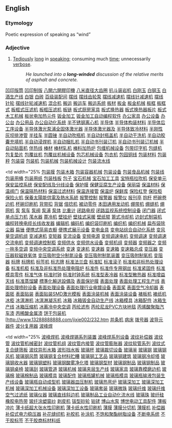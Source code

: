 ==English==
===Etymology===
Poetic expression of speaking as &ldquo;wind&rdquo;

===Adjective===
#[[Tediously]] [[long]] in [[speaking]]; consuming  much [[time]]; unnecessarily [[verbose]].
#:''He launched into a '''long-winded''' discussion of the relative merits of asphalt and concrete.''

[http://www.13288888888.com/jixie002/001.htm 凹印版筒]
[http://www.13288888888.com/jixie002/002.htm 凹印制版]
[http://www.13288888888.com/jixie002/003.htm 八開六開膠印機]
[http://www.13288888888.com/jixie002/004.htm 八米直径大齿圈]
[http://www.13288888888.com/jixie002/005.htm 扒斗装岩机]
[http://www.13288888888.com/jixie002/006.htm 白刚玉]
[http://www.13288888888.com/jixie002/007.htm 白钢玉]
[http://www.13288888888.com/jixie002/008.htm 白酒生产线]
[http://www.13288888888.com/jixie002/009.htm 白银]
[http://www.13288888888.com/jixie002/010.htm 白砖]
[http://www.13288888888.com/jixie002/011.htm 百级装配间]
[http://www.13288888888.com/jixie002/012.htm 摆线]
[http://www.13288888888.com/jixie002/013.htm 摆线齿轮泵]
[http://www.13288888888.com/jixie002/014.htm 摆线减速机]
[http://www.13288888888.com/jixie002/015.htm 摆线针减速机]
[http://www.13288888888.com/jixie002/016.htm 摆线针轮]
[http://www.13288888888.com/jixie002/017.htm 摆线针轮减速机]
[http://www.13288888888.com/jixie002/018.htm 混合机]
[http://www.13288888888.com/jixie002/019.htm 搬运]
[http://www.13288888888.com/jixie002/020.htm 搬运车]
[http://www.13288888888.com/jixie002/021.htm 搬运系统]
[http://www.13288888888.com/jixie002/022.htm 板材]
[http://www.13288888888.com/jixie002/023.htm 板金]
[http://www.13288888888.com/jixie002/024.htm 板金机械]
[http://www.13288888888.com/jixie002/025.htm 板框]
[http://www.13288888888.com/jixie002/026.htm 板框式]
[http://www.13288888888.com/jixie002/027.htm 板框式压滤机]
[http://www.13288888888.com/jixie002/028.htm 板框压滤机]
[http://www.13288888888.com/jixie002/029.htm 板链]
[http://www.13288888888.com/jixie002/030.htm 板式厨房家具]
[http://www.13288888888.com/jixie002/031.htm 板式换热器]
[http://www.13288888888.com/jixie002/032.htm 板式换热器板片]
[http://www.13288888888.com/jixie002/033.htm 板式木工机械]
[http://www.13288888888.com/jixie002/034.htm 板状电加热元件]
[http://www.13288888888.com/jixie002/035.htm 钣金加工]
[http://www.13288888888.com/jixie002/036.htm 钣金加工自动编程软件]
[http://www.13288888888.com/jixie002/037.htm 办公家具]
[http://www.13288888888.com/jixie002/038.htm 办公设备]
[http://www.13288888888.com/jixie002/039.htm 办公台]
[http://www.13288888888.com/jixie002/040.htm 办公用品]
[http://www.13288888888.com/jixie002/041.htm 办公自动化系统]
[http://www.13288888888.com/jixie002/042.htm 半不锈钢离心机]
[http://www.13288888888.com/jixie002/043.htm 半导体]
[http://www.13288888888.com/jixie002/044.htm 半导体构装材料]
[http://www.13288888888.com/jixie002/045.htm 半导体后工序设备]
[http://www.13288888888.com/jixie002/046.htm 半导体激光泵浦全固体激光器]
[http://www.13288888888.com/jixie002/047.htm 半导体激光器及]
[http://www.13288888888.com/jixie002/048.htm 半导体致冷材料]
[http://www.13288888888.com/jixie002/049.htm 半刚性灰坝排渗管]
[http://www.13288888888.com/jixie002/050.htm 半挂车]
[http://www.13288888888.com/jixie002/051.htm 半圆锉]
[http://www.13288888888.com/jixie002/052.htm 半自动吹瓶机]
[http://www.13288888888.com/jixie002/053.htm 半自动封瓶盖机]
[http://www.13288888888.com/jixie002/054.htm 半自动干洗机]
[http://www.13288888888.com/jixie002/055.htm 半自动胶囊充填机]
[http://www.13288888888.com/jixie002/055.htm 半自动浸焊机]
[http://www.13288888888.com/jixie002/056.htm 半自动捆扎机]
[http://www.13288888888.com/jixie002/057.htm 半自动书刊装订机]
[http://www.13288888888.com/jixie002/058.htm 半自动书刊装订机械]
[http://www.13288888888.com/jixie002/059.htm 半自动贴面机]
[http://www.13288888888.com/jixie002/060.htm 伴热线]
[http://www.13288888888.com/jixie002/061.htm 棒材]
[http://www.13288888888.com/jixie002/062.htm 棒材轧机]
[http://www.13288888888.com/jixie002/063.htm 棒料加热炉]
[http://www.13288888888.com/jixie002/064.htm 包缠机械设备]
[http://www.13288888888.com/jixie002/065.htm 包带印字机]
[http://www.13288888888.com/jixie002/066.htm 包缝机]
[http://www.13288888888.com/jixie002/067.htm 包复垫片]
[http://www.13288888888.com/jixie002/068.htm 包覆丝机]
[http://www.13288888888.com/jixie002/069.htm 包覆丝机械设备]
[http://www.13288888888.com/jixie002/070.htm 包芯机械设备]
[http://www.13288888888.com/jixie002/071.htm 包衣机]
[http://www.13288888888.com/jixie002/072.htm 包园铜线]
[http://www.13288888888.com/jixie002/073.htm 包装材料]
[http://www.13288888888.com/jixie002/074.htm 包装秤]
[http://www.13288888888.com/jixie002/075.htm 包装袋]
[http://www.13288888888.com/jixie002/076.htm 包装机]
[http://www.13288888888.com/jixie002/077.htm 包装机械]
[http://www.13288888888.com/jixie002/078.htm 包装机械设计]
[http://www.13288888888.com/jixie002/079.htm 包装流水线]
<br>
</font> </td>
<td width="25% [http://www.13288888888.com/jixie002/080.htm 包装膜]
[http://www.13288888888.com/jixie002/081.htm 包装木箱]
[http://www.13288888888.com/jixie002/082.htm 包装容器机械]
[http://www.13288888888.com/jixie002/083.htm 包装设备]
[http://www.13288888888.com/jixie002/084.htm 包装食品机械]
[http://www.13288888888.com/jixie002/085.htm 包装线]
[http://www.13288888888.com/jixie002/086.htm 包装用桶]
[http://www.13288888888.com/jixie002/087.htm 包装用纸]
[http://www.13288888888.com/jixie002/088.htm 包装栈板]
[http://www.13288888888.com/jixie002/089.htm 包子]
[http://www.13288888888.com/jixie002/090.htm 宝石机械]
[http://www.13288888888.com/jixie002/091.htm 宝石加工工具]
[http://www.13288888888.com/jixie002/092.htm 宝特瓶拉吹机]
[http://www.13288888888.com/jixie002/093.htm 保安单元]
[http://www.13288888888.com/jixie002/094.htm 保安监控系统]
[http://www.13288888888.com/jixie002/095.htm 保安配线及分线设备]
[http://www.13288888888.com/jixie002/096.htm 保护膜]
[http://www.13288888888.com/jixie002/097.htm 保健豆腐生产设备]
[http://www.13288888888.com/jixie002/098.htm 保丽袋]
[http://www.13288888888.com/jixie002/099.htm 保温材料]
[http://www.13288888888.com/jixie002/100.htm 保温阀门]
[http://www.13288888888.com/jixie002/101.htm 保温隔热材料]
[http://www.13288888888.com/jixie002/102.htm 保温过滤材料]
[http://www.13288888888.com/jixie002/103.htm 保温连接管]
[http://www.13288888888.com/jixie002/104.htm 保温炉]
[http://www.13288888888.com/jixie002/105.htm 保鲜库]
[http://www.13288888888.com/jixie002/106.htm 保险杠登]
[http://www.13288888888.com/jixie002/107.htm 保险柜]
[http://www.13288888888.com/jixie002/108.htm 保险火机]
[http://www.13288888888.com/jixie002/109.htm 保養太陽能供電及熱水系統]
[http://www.13288888888.com/jixie002/110.htm 报警控制]
[http://www.13288888888.com/jixie002/111.htm 报警器]
[http://www.13288888888.com/jixie002/112.htm 报警仪]
[http://www.13288888888.com/jixie002/113.htm 报刊亭]
[http://www.13288888888.com/jixie002/114.htm 抱杆]
[http://www.13288888888.com/jixie002/115.htm 杯碗卷边机]
[http://www.13288888888.com/jixie002/116.htm 杯碗印刷机]
[http://www.13288888888.com/jixie002/117.htm 背带扣]
[http://www.13288888888.com/jixie002/118.htm 背锯]
[http://www.13288888888.com/jixie002/119.htm 倍捻机]
[http://www.13288888888.com/jixie002/120.htm 被动零件]
[http://www.13288888888.com/jixie002/121.htm 本田通用发动机]
[http://www.13288888888.com/jixie002/122.htm 绷带机]
[http://www.13288888888.com/jixie002/123.htm 绷缝机]
[http://www.13288888888.com/jixie002/124.htm 绷网机]
[http://www.13288888888.com/jixie002/125.htm 泵]
[http://www.13288888888.com/jixie002/126.htm 泵车]
[http://www.13288888888.com/jixie002/127.htm 泵阀]
[http://www.13288888888.com/jixie002/128.htm 泵浦]
[http://www.13288888888.com/jixie002/129.htm 泵体]
[http://www.13288888888.com/jixie002/130.htm 比重计]
[http://www.13288888888.com/jixie002/131.htm 闭路电视]
[http://www.13288888888.com/jixie002/132.htm 闭路监视系统控制设备]
[http://www.13288888888.com/jixie002/133.htm 闭门器]
[http://www.13288888888.com/jixie002/134.htm 闭式单点压力机]
[http://www.13288888888.com/jixie002/135.htm 滗水器]
[http://www.13288888888.com/jixie002/136.htm 蓖冷机]
[http://www.13288888888.com/jixie002/137.htm 壁挂炉]
[http://www.13288888888.com/jixie002/138.htm 壁挂式采暖]
[http://www.13288888888.com/jixie002/139.htm 壁纸辊]
[http://www.13288888888.com/jixie002/140.htm 篦式冷却机]
[http://www.13288888888.com/jixie002/141.htm 边封式制袋机]
[http://www.13288888888.com/jixie002/142.htm 编程转换电缆长线收发器]
[http://www.13288888888.com/jixie002/143.htm 编辑机]
[http://www.13288888888.com/jixie002/144.htm 编码机]
[http://www.13288888888.com/jixie002/145.htm 编织袋印刷机]
[http://www.13288888888.com/jixie002/146.htm 编织机]
[http://www.13288888888.com/jixie002/147.htm 编织机械]
[http://www.13288888888.com/jixie002/148.htm 扁布袋除尘器]
[http://www.13288888888.com/jixie002/149.htm 扁锉]
[http://www.13288888888.com/jixie002/150.htm 便携式简易衣橱]
[http://www.13288888888.com/jixie002/151.htm 便携式展示设备]
[http://www.13288888888.com/jixie002/152.htm 变电金具]
[http://www.13288888888.com/jixie002/153.htm 变电站综合自动化系统]
[http://www.13288888888.com/jixie002/154.htm 变风量空调机组]
[http://www.13288888888.com/jixie002/155.htm 变减速机]
[http://www.13288888888.com/jixie002/156.htm 变矩器]
[http://www.13288888888.com/jixie002/157.htm 变流设备]
[http://www.13288888888.com/jixie002/158.htm 变频电源]
[http://www.13288888888.com/jixie002/159.htm 变频调速电机]
[http://www.13288888888.com/jixie002/160.htm 变频调速]
[http://www.13288888888.com/jixie002/161.htm 变频调速交流电机]
[http://www.13288888888.com/jixie002/162.htm 变频调速控制柜]
[http://www.13288888888.com/jixie002/163.htm 变频供水]
[http://www.13288888888.com/jixie002/164.htm 变频供水设备]
[http://www.13288888888.com/jixie002/165.htm 变频机组]
[http://www.13288888888.com/jixie002/166.htm 变频器]
[http://www.13288888888.com/jixie002/167.htm 变频器之]
[http://www.13288888888.com/jixie002/168.htm 变频一拖多空调]
[http://www.13288888888.com/jixie002/169.htm 变频中央空调系统]
[http://www.13288888888.com/jixie002/170.htm 变速]
[http://www.13288888888.com/jixie002/171.htm 变速机]
[http://www.13288888888.com/jixie002/172.htm 变速器]
[http://www.13288888888.com/jixie002/173.htm 变速箱]
[http://www.13288888888.com/jixie002/174.htm 变速箱总成]
[http://www.13288888888.com/jixie002/175.htm 变压器]
[http://www.13288888888.com/jixie002/176.htm 变压器软磁铁氧体]
[http://www.13288888888.com/jixie002/177.htm 变压吸附空分制氮设备]
[http://www.13288888888.com/jixie002/178.htm 变压吸附制氮装置]
[http://www.13288888888.com/jixie002/179.htm 变压吸附制氧机]
[http://www.13288888888.com/jixie002/180.htm 变阻器]
[http://www.13288888888.com/jixie002/181.htm 标牌]
[http://www.13288888888.com/jixie002/182.htm 标牌机]
[http://www.13288888888.com/jixie002/183.htm 标签机]
[http://www.13288888888.com/jixie002/184.htm 标志牌]
[http://www.13288888888.com/jixie002/185.htm 标准法兰盘]
[http://www.13288888888.com/jixie002/186.htm 标准缸]
[http://www.13288888888.com/jixie002/187.htm 标准滚子]
[http://www.13288888888.com/jixie002/188.htm 标准和非标热处理设备]
[http://www.13288888888.com/jixie002/189.htm 标准机柜]
[http://www.13288888888.com/jixie002/190.htm 标准及非标准热处理电阻炉]
[http://www.13288888888.com/jixie002/191.htm 标准件]
[http://www.13288888888.com/jixie002/192.htm 标准件专用钢丝]
[http://www.13288888888.com/jixie002/193.htm 标准紧固件]
[http://www.13288888888.com/jixie002/194.htm 标准模具零件]
[http://www.13288888888.com/jixie002/195.htm 标准气体]
[http://www.13288888888.com/jixie002/196.htm 标准时钟]
[http://www.13288888888.com/jixie002/197.htm 标准时钟系统]
[http://www.13288888888.com/jixie002/198.htm 标准型表冷器]
[http://www.13288888888.com/jixie002/199.htm 标准型散热器]
[http://www.13288888888.com/jixie002/200.htm 标准增益天线]
[http://www.13288888888.com/jixie002/201.htm 标准蒸馏罐]
[http://www.13288888888.com/jixie002/202.htm 標準化輸送設備及]
[http://www.13288888888.com/jixie002/203.htm 表面保护膜]
[http://www.13288888888.com/jixie002/204.htm 表面处理]
[http://www.13288888888.com/jixie002/205.htm 表面处理工程生产线]
[http://www.13288888888.com/jixie002/206.htm 表面处理喷砂设备]
[http://www.13288888888.com/jixie002/207.htm 表面处理设备]
[http://www.13288888888.com/jixie002/208.htm 表面处理行业电镀设备]
[http://www.13288888888.com/jixie002/209.htm 表面桨]
[http://www.13288888888.com/jixie002/210.htm 表面空气冷却器]
[http://www.13288888888.com/jixie002/211.htm 表面胚]
[http://www.13288888888.com/jixie002/212.htm 表面贴装]
[http://www.13288888888.com/jixie002/213.htm 表面贴装SMD激光模板]
[http://www.13288888888.com/jixie002/214.htm 表面涂装机械]
[http://www.13288888888.com/jixie002/215.htm 表面涂装设备]
[http://www.13288888888.com/jixie002/216.htm 裱板机]
[http://www.13288888888.com/jixie002/217.htm 裱纸机]
[http://www.13288888888.com/jixie002/218.htm 冰柜]
[http://www.13288888888.com/jixie002/219.htm 冰淇淋机]
[http://www.13288888888.com/jixie002/220.htm 冰淇淋凝冻机]
[http://www.13288888888.com/jixie002/221.htm 冰箱]
[http://www.13288888888.com/jixie002/222.htm 冰箱钣金自动生产线]
[http://www.13288888888.com/jixie002/223.htm 冰箱模具]
[http://www.13288888888.com/jixie002/224.htm 冰箱配件]
[http://www.13288888888.com/jixie002/225.htm 冰箱生产线]
[http://www.13288888888.com/jixie002/226.htm 冰箱压缩机]
[http://www.13288888888.com/jixie002/227.htm 冰蓄冷中央空调]
[http://www.13288888888.com/jixie002/228.htm 丙纶滤布]
[http://www.13288888888.com/jixie002/229.htm 丙纶尼龙PVC方块地毯]
[http://www.13288888888.com/jixie002/230.htm 丙烯酸聚脂汽车漆]
[http://www.13288888888.com/jixie002/231.htm 丙稀酸金属漆]
[http://www.13288888888.com/jixie002/232.htm 饼干包装机]
[http://www.13288888888.com/jixie002/232.htm </a>[http://www.13288888888.com/jixie002/233.htm 并条机]
[http://www.13288888888.com/jixie002/234.htm 病床]
[http://www.13288888888.com/jixie002/235.htm 拨号器]
[http://www.13288888888.com/jixie002/236.htm 波导元器件]
[http://www.13288888888.com/jixie002/237.htm 波分复用器]
[http://www.13288888888.com/jixie002/238.htm 波峰焊]</font></td>
<td width="25% [http://www.13288888888.com/jixie002/239.htm 波峰焊机]
[http://www.13288888888.com/jixie002/240.htm 波峰焊锡系列装置]
[http://www.13288888888.com/jixie002/241.htm 波峰焊系列设备]
[http://www.13288888888.com/jixie002/242.htm 波纹补偿器]
[http://www.13288888888.com/jixie002/243.htm 波纹管]
[http://www.13288888888.com/jixie002/244.htm 波纹管机械密封]
[http://www.13288888888.com/jixie002/245.htm 波纹管机组]
[http://www.13288888888.com/jixie002/246.htm 波纹管内接管]
[http://www.13288888888.com/jixie002/247.htm 波纹管膨胀器]
[http://www.13288888888.com/jixie002/248.htm 波纹软管系列]
[http://www.13288888888.com/jixie002/249.htm 波纹式复合缝筛板]
[http://www.13288888888.com/jixie002/250.htm 波纹异形水箱]
[http://www.13288888888.com/jixie002/251.htm 波形挡水板]
[http://www.13288888888.com/jixie002/252.htm 玻璃杯]
[http://www.13288888888.com/jixie002/253.htm 玻璃裁切设备]
[http://www.13288888888.com/jixie002/254.htm 玻璃釜]
[http://www.13288888888.com/jixie002/255.htm 玻璃钢]
[http://www.13288888888.com/jixie002/256.htm 玻璃钢风机]
[http://www.13288888888.com/jixie002/257.htm 玻璃钢风筒]
[http://www.13288888888.com/jixie002/258.htm 玻璃钢复合材料贮糟]
[http://www.13288888888.com/jixie002/259.htm 玻璃钢工艺品]
[http://www.13288888888.com/jixie002/260.htm 玻璃钢建筑]
[http://www.13288888888.com/jixie002/261.htm 玻璃钢冷却塔]
[http://www.13288888888.com/jixie002/262.htm 玻璃钢收水器]
[http://www.13288888888.com/jixie002/263.htm 玻璃钢塑料]
[http://www.13288888888.com/jixie002/264.htm 玻璃钢酸雾净化塔]
[http://www.13288888888.com/jixie002/265.htm 玻璃钢型材]
[http://www.13288888888.com/jixie002/266.htm 玻璃钢制品]
[http://www.13288888888.com/jixie002/267.htm 玻璃钢制品]
[http://www.13288888888.com/jixie002/268.htm 玻璃钢桌椅]
[http://www.13288888888.com/jixie002/269.htm 玻璃刮]
[http://www.13288888888.com/jixie002/270.htm 玻璃管道]
[http://www.13288888888.com/jixie002/271.htm 玻璃机械]
[http://www.13288888888.com/jixie002/272.htm 玻璃夹层生产线]
[http://www.13288888888.com/jixie002/273.htm 玻璃家具]
[http://www.13288888888.com/jixie002/274.htm 玻璃靠模磨边机]
[http://www.13288888888.com/jixie002/275.htm 玻璃棉]
[http://www.13288888888.com/jixie002/276.htm 玻璃棉制品]
[http://www.13288888888.com/jixie002/277.htm 玻璃模具]
[http://www.13288888888.com/jixie002/278.htm 玻璃配件]
[http://www.13288888888.com/jixie002/279.htm 玻璃瓶罐机械]
[http://www.13288888888.com/jixie002/280.htm 玻璃瓶模具]
[http://www.13288888888.com/jixie002/281.htm 玻璃瓶输液包装生产线设备]
[http://www.13288888888.com/jixie002/282.htm 玻璃瓶自动成型机]
[http://www.13288888888.com/jixie002/283.htm 玻璃器皿压制机]
[http://www.13288888888.com/jixie002/284.htm 玻璃热弯炉]
[http://www.13288888888.com/jixie002/285.htm 玻璃深加工]
[http://www.13288888888.com/jixie002/286.htm 玻璃深加工机械]
[http://www.13288888888.com/jixie002/287.htm 玻璃深加工机械设备]
[http://www.13288888888.com/jixie002/288.htm 玻璃深加工设备]
[http://www.13288888888.com/jixie002/289.htm 玻璃套装]
[http://www.13288888888.com/jixie002/290.htm 玻璃微珠]
[http://www.13288888888.com/jixie002/291.htm 玻璃纤维]
[http://www.13288888888.com/jixie002/292.htm 玻璃纤维空气过滤纸]
[http://www.13288888888.com/jixie002/293.htm 玻璃仪器]
[http://www.13288888888.com/jixie002/294.htm 玻璃直线斜边机]
[http://www.13288888888.com/jixie002/295.htm 玻璃制品工业自动化流水线]
[http://www.13288888888.com/jixie002/296.htm 玻璃珠]
[http://www.13288888888.com/jixie002/297.htm 玻纤硅橡胶电热带]
[http://www.13288888888.com/jixie002/298.htm 玻纤涂塑窗纱]
[http://www.13288888888.com/jixie002/299.htm 剥皮机]
[http://www.13288888888.com/jixie002/300.htm 钹型砂轮]
[http://www.13288888888.com/jixie002/301.htm 铂铑]
[http://www.13288888888.com/jixie002/302.htm 博山水泵]
[http://www.13288888888.com/jixie002/303.htm 博世电动工具配件]
[http://www.13288888888.com/jixie002/304.htm 薄板冲片]
[http://www.13288888888.com/jixie002/305.htm 薄卡纸超大张水性印刷机]
[http://www.13288888888.com/jixie002/306.htm 薄卡纸水性印刷机]
[http://www.13288888888.com/jixie002/307.htm 薄膜]
[http://www.13288888888.com/jixie002/308.htm 薄膜分切机]
[http://www.13288888888.com/jixie002/309.htm 薄膜机]
[http://www.13288888888.com/jixie002/310.htm 补偿器]
[http://www.13288888888.com/jixie002/311.htm 补偿式电力稳压器]
[http://www.13288888888.com/jixie002/312.htm 补花缝纫机]
[http://www.13288888888.com/jixie002/313.htm 补胶机]
[http://www.13288888888.com/jixie002/314.htm 补涂机]
[http://www.13288888888.com/jixie002/315.htm 不饱和聚酯树脂设备]
[http://www.13288888888.com/jixie002/316.htm 不断电系统]
[http://www.13288888888.com/jixie002/317.htm 不干胶标签]
[http://www.13288888888.com/jixie002/318.htm 不干胶商标材料纸]